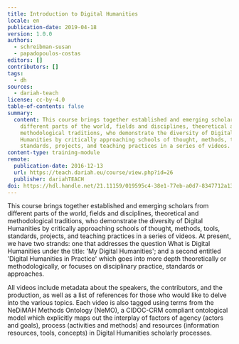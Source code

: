 ```yaml
---
title: Introduction to Digital Humanities
locale: en
publication-date: 2019-04-18
version: 1.0.0
authors:
  - schreibman-susan
  - papadopoulos-costas
editors: []
contributors: []
tags:
  - dh
sources:
  - dariah-teach
license: cc-by-4.0
table-of-contents: false
summary:
  content: This course brings together established and emerging scholars from
    different parts of the world, fields and disciplines, theoretical and
    methodological traditions, who demonstrate the diversity of Digital
    Humanities by critically approaching schools of thought, methods, tools,
    standards, projects, and teaching practices in a series of videos.
content-type: training-module
remote:
  publication-date: 2016-12-13
  url: https://teach.dariah.eu/course/view.php?id=26
  publisher: dariahTEACH
doi: https://hdl.handle.net/21.11159/019595c4-38e1-77eb-a0d7-8347712a1307
---
```

This course brings together established and emerging scholars from different parts of the world, fields and disciplines, theoretical and methodological traditions, who demonstrate the diversity of Digital Humanities by critically approaching schools of thought, methods, tools, standards, projects, and teaching practices in a series of videos. At present, we have two strands: one that addresses the question What is Digital Humanities under the title: 'My Digital Humanities'; and a second entitled 'Digital Humanities in Practice' which goes into more depth theoretically or methodologically, or focuses on disciplinary practice, standards or approaches.

All videos include metadata about the speakers, the contributors, and the production, as well as a list of references for those who would like to delve into the various topics. Each video is also tagged using terms from the NeDiMAH Methods Ontology (NeMO), a CIDOC-CRM compliant ontological model which explicitly maps out the interplay of factors of agency (actors and goals), process (activities and methods) and resources (information resources, tools, concepts) in Digital Humanities scholarly processes.

<ExternalResource title="Interested in learning more?" subtitle="Check out Introduction to Digital Humanities on #dariahTeach" url="https://teach.dariah.eu/course/view.php?id=26" />
